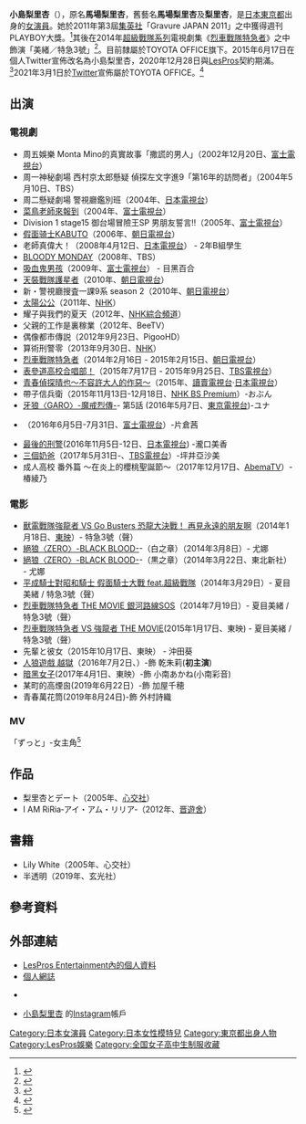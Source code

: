 {{Blpsources|time=2019-12-12T09:26:51+00:00}}
{{藝人
| 姓名 = 小島梨里杏
| 原名 = 馬場 梨里杏
| 別名 = 馬場 梨里杏（舊藝名）<br>梨里杏（舊藝名）
| 類型 = 女演員
| 圖片 = 
| 圖片簡介 = 
| 羅馬拼音 = Kojima Riria
| 綽號 = 
| 國籍 = {{JPN}}
| 民族 = 
| 出生日期 = {{birth_date_and_age|1993|12|18}}
| 出生地點 = {{JPN}}[[東京都|東京都]]
| 職業 = [[演員|演員]]
| 教育程度 = 
| 出道日期 = 
| 代表作 = 
| 活躍年代 = 2001年－
| 唱片公司 = 
| 經紀公司 = LesPros Entertainment（2007年 - 2020年12月28日）<br>TOYOTA OFFICE INC.（2021年 - ）
| imdb = 
| 網站 = [https://www.toyotaoffice.jp/ririakojima/ 官方網站]
}}
{{japanese|japanese=小島 梨里杏 |kana=こじま りりあ |romaji=Kojima Riria}}

'''小島梨里杏'''（{{bd|1993年|12月18日|catIdx=Kojima Riria}}），原名'''馬場梨里杏'''，舊藝名'''馬場梨里杏'''及'''梨里杏'''，是[[日本|日本]][[東京都|東京都]]出身的[[女演員|女演員]]。她於2011年第3屆[[集英社|集英社]]「Gravure JAPAN 2011」之中獲得週刊PLAYBOY大獎。<ref>{{cite web|url=http://shupure-net.shueisha.co.jp/gravure_japan_2011/gp_index.html |title=週プレnet |publisher=Shupure-net.shueisha.co.jp |date= |language=ja |accessdate=2014年3月19日 |deadurl=yes |archiveurl=https://web.archive.org/web/20131223193131/http://shupure-net.shueisha.co.jp/gravure_japan_2011/gp_index.html |archivedate=2013年12月23日 }}</ref>其後在2014年[[超級戰隊系列|超級戰隊系列]]電視劇集《[[烈車戰隊特急者|烈車戰隊特急者]]》之中飾演「美緒／特急3號」<ref>{{cite web |url=http://yaplog.jp/lp-riria/archive/316 |title=２０１４年 :: 梨里杏's STORY 梨里杏オフィシャルブログ |publisher=Yaplog.jp |date= |language=ja |accessdate=2014年3月19日 |archive-date=2017年5月6日 |archive-url=https://web.archive.org/web/20170506022753/http://yaplog.jp/lp-riria/archive/316 |dead-url=no }}</ref>。目前隸屬於TOYOTA OFFICE旗下。2015年6月17日在個人Twitter宣佈改名為小島梨里杏，2020年12月28日與[[LesPros|LesPros]]契約期滿。<ref>{{cite web |url=https://mdpr.jp/news/detail/2369649 |title=小島梨里杏、レプロエンタテインメントと契約満了 |publisher=modelpress |date= |language=ja |accessdate=2020年12月28日 |archive-date=2021年1月21日 |archive-url=https://web.archive.org/web/20210121000445/https://mdpr.jp/news/detail/2369649 |dead-url=no }}</ref>2021年3月1日於[[Twitter|Twitter]]宣佈屬於TOYOTA OFFICE。<ref>{{Twitter status|kojima_riria|1366235063730376706|小島梨里杏の2021年3月1日のツイート}}</ref>

== 出演 ==
=== 電視劇 ===
* 周五娛樂 Monta Mino的真實故事「撒謊的男人」（2002年12月20日、[[富士電視台|富士電視台]]）
* 周一神秘劇場 西村京太郎懸疑 偵探左文字進9「第16年的訪問者」（2004年5月10日、TBS） 
* 周二懸疑劇場 警視廳鑑別班（2004年、[[日本電視台|日本電視台]]） 
* [[菜鳥老師來報到|菜鳥老師來報到]]（2004年、[[富士電視台|富士電視台]]）
* Division 1 stage15 御台場冒險王SP 男朋友誓言!!（2005年、[[富士電視台|富士電視台]]）
* [[假面骑士KABUTO|假面骑士KABUTO]]（2006年、[[朝日電視台|朝日電視台]]）
* 老師真偉大！（2008年4月12日、[[日本電視台|日本電視台]]） - 2年B組學生
* [[BLOODY_MONDAY#電視劇|BLOODY MONDAY]]（2008年、TBS）
* [[吸血鬼男孩|吸血鬼男孩]]（2009年、[[富士電視台|富士電視台]]） - 目黑百合
* [[天裝戰隊護星者|天裝戰隊護星者]]（2010年、[[朝日電視台|朝日電視台]]） 
* 新・警視廳搜査一課9系 season 2（2010年、[[朝日電視台|朝日電視台]]） 
* [[太陽公公|太陽公公]]（2011年、[[NHK|NHK]]）
* 耀子與我們的夏天（2012年、[[NHK綜合頻道|NHK綜合頻道]]） 
* 父親的工作是裏稼業（2012年、BeeTV）
* 偶像都市傳説（2012年9月23日、PigooHD） 
* 算術刑警零（2013年9月30日、[[NHK|NHK]]）
* [[烈車戰隊特急者|烈車戰隊特急者]]（2014年2月16日 - 2015年2月15日、[[朝日電視台|朝日電視台]]） 
* [[表參道高校合唱部！|表參道高校合唱部！]]（2015年7月17日 - 2015年9月25日、[[TBS電視台|TBS電視台]]）
* [[青春偵探晴也～不容許大人的作惡～|青春偵探晴也～不容許大人的作惡～]]（2015年、[[讀賣電視台|讀賣電視台]]·[[日本電視台|日本電視台]]） 
* 帶子信兵衛（2015年11月13日-12月18日、[[NHK_BS_Premium|NHK BS Premium]]）-おぶん
* [[牙狼〈GARO〉-魔戒烈傳-|牙狼〈GARO〉-魔戒烈傳-]]- 第5話 (2016年5月7日、[[東京電視台|東京電視台]])-ユナ
* {{link-ja|早晨來到|朝が来る}}（2016年6月5日-7月31日、[[富士電視台|富士電視台]]）-片倉茜 
* [[THE_LAST_COP|最後的刑警]](2016年11月5日-12日、[[日本電視台|日本電視台]]) -瀧口美香
* [[三個奶爸|三個奶爸]]（2017年5月31日-、[[TBS電視台|TBS電視台]]）-坪井亞沙美
* 成人高校 番外篇 ～在炎上的櫻桃聖誕節～（2017年12月17日、[[AbemaTV|AbemaTV]]）-椿綾乃

=== 電影 ===
* [[獸電戰隊強龍者_VS_Go_Busters_恐龍大決戰！_再見永遠的朋友啊|獸電戰隊強龍者 VS Go Busters 恐龍大決戰！ 再見永遠的朋友啊]]（2014年1月18日、[[東映|東映]]）- 特急3號（聲）
* [[絕狼〈ZERO〉-BLACK_BLOOD-|絕狼〈ZERO〉-BLACK BLOOD-]]-（白之章）（2014年3月8日）- 尤娜
* [[絕狼〈ZERO〉-BLACK_BLOOD-|絕狼〈ZERO〉-BLACK BLOOD-]]-（黒之章）（2014年3月22日、東北新社） - 尤娜
* [[平成騎士對昭和騎士_假面騎士大戰_feat.超級戰隊|平成騎士對昭和騎士 假面騎士大戰 feat.超級戰隊]]（2014年3月29日）- 夏目美緒 / 特急3號（聲）
* [[烈車戰隊特急者_THE_MOVIE_銀河路線SOS|烈車戰隊特急者 THE MOVIE 銀河路線SOS]]（2014年7月19日）- 夏目美緒 / 特急3號（聲）
* [[烈車戰隊特急者_VS_強龍者_THE_MOVIE|烈車戰隊特急者 VS 強龍者 THE MOVIE]](2015年1月17日、東映) - 夏目美緒 / 特急3號（聲）
*先輩と彼女（2015年10月17日、東映） - 沖田葵
*[[人狼游戏#人狼遊戲_越獄|人狼遊戲 越獄]]（2016年7月2日、{{link-ja|AMG娛樂|AMGエンタテインメント}}）-飾 乾朱莉('''初主演''')
*[[暗黑女子|暗黑女子]](2017年4月1日、東映）-飾 小南あかね(小南彩音)
*某町的高煙囪(2019年6月22日）-飾 加屋千穂
*青春萬花筒(2019年8月24日)-飾 外村詩織

=== MV ===
{{link-ja|DOBERMAN INFINITY|DOBERMAN INFINITY }}「ずっと」-女主角<ref>{{Cite web |url=https://www.youtube.com/watch?v=Qu7LLGPSYQY |title=DOBERMAN INFINITY「ずっと」 MV |access-date=2019-12-12 |archive-date=2021-02-01 |archive-url=https://web.archive.org/web/20210201192303/https://www.youtube.com/watch?v=Qu7LLGPSYQY |dead-url=no }}</ref>

== 作品 ==
* 梨里杏とデート（2005年、[[心交社|心交社]]）
* I AM RiRia‐アイ・アム・リリア‐（2012年、[[晋遊舍|晋遊舍]]）

== 書籍 ==
* Lily White（2005年、心交社）
* 半透明（2019年、玄光社）

==參考資料==
{{Reflist}}

==外部連結==
* [http://www.lespros.co.jp/talent/artists/riria_kojima/ LesPros Entertainment內的個人資料] {{Wayback|url=http://www.lespros.co.jp/talent/artists/riria_kojima/ |date=20181221020600 }}{{ja icon}}
* [http://yaplog.jp/lp-riria/ 個人網誌] {{Wayback|url=http://yaplog.jp/lp-riria/ |date=20191222155531 }}{{ja icon}}
* {{twitter|kojima_riria}} {{ja icon}}
*[https://instagram.com/r_riria 小島梨里杏] {{Wayback|url=https://instagram.com/r_riria |date=20190918005014 }}的[[Instagram|Instagram]]帳戶{{ja icon}}

{{start box}}
{{succession box|[[小宮有紗|小宮有紗]]<br />（[[特命戰隊Go_Busters|特命戰隊Go Busters]]）|[[中村嘉惟人|中村嘉惟人]]<br />（[[手裏劍戰隊忍忍者|手裏劍戰隊忍忍者]]）|日本[[超級戰隊系列|超級戰隊系列]]黃色戰士演員<br />[[烈車戰隊特急者|烈車戰隊特急者]]|2014年2月16日-2015年2月8日}}
{{end box}}

{{全国女子高中生制服收藏}}
{{normdaten}}

{{DEFAULTSORT:Kojima Riria}}
[[Category:日本女演員|Category:日本女演員]]
[[Category:日本女性模特兒|Category:日本女性模特兒]]
[[Category:東京都出身人物|Category:東京都出身人物]]
[[Category:LesPros娛樂|Category:LesPros娛樂]]
[[Category:全国女子高中生制服收藏|Category:全国女子高中生制服收藏]]
